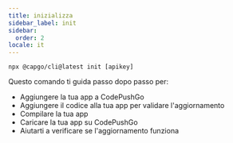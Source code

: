 ```yaml
---
title: inizializza
sidebar_label: init
sidebar:
  order: 2
locale: it
---
```


`npx @capgo/cli@latest init [apikey]`

Questo comando ti guida passo dopo passo per:

- Aggiungere la tua app a CodePushGo
- Aggiungere il codice alla tua app per validare l'aggiornamento
- Compilare la tua app
- Caricare la tua app su CodePushGo
- Aiutarti a verificare se l'aggiornamento funziona
